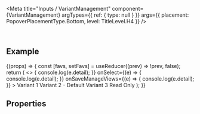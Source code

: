 
<Meta
  title="Inputs / VariantManagement"
  component={VariantManagement}
  argTypes={{
    ref: {
      type: null
    }
  }}
  args={{
    placement: PopoverPlacementType.Bottom,
    level: TitleLevel.H4
  }}
/>

<DocsHeader />

<br />

## Example

<Canvas>
  <Story name="Default">
    {(props) => {
      const [favs, setFavs] = useReducer((prev) => !prev, false);
      return (
        <>
          <VariantManagement
            {...props}
            dirtyState
            onSaveAs={(e) => {
              console.log(e.detail);
            }}
            onSelect={(e) => {
              console.log(e.detail);
            }}
            onSaveManageViews={(e) => {
              console.log(e.detail);
            }}
          >
            <VariantItem labelReadOnly favorite={favs} selected>
              Variant 1
            </VariantItem>
            <VariantItem isDefault author="Guybrush Threepwood" favorite>
              Variant 2 - Default
            </VariantItem>
            <VariantItem author="LeChuck" global applyAutomatically>
              Variant 3
            </VariantItem>
            <VariantItem author="LeChuck" readOnly>
              Read Only
            </VariantItem>
          </VariantManagement>
        </>
      );
    }}
  </Story>
</Canvas>

## Properties

<ArgsTable story="." />
